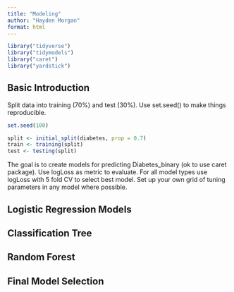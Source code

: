 ```yaml
---
title: "Modeling"
author: "Hayden Morgan"
format: html
---
```


```r
library("tidyverse")
library("tidymodels")
library("caret")
library("yardstick")
```

## Basic Introduction

Split data into training (70%) and test (30%). Use set.seed() to make things reproducible.
```r

set.seed(100)

split <- initial_split(diabetes, prop = 0.7)
train <- training(split)
test <- testing(split)

```

The goal is to create models for predicting Diabetes_binary (ok to use caret package). Use logLoss as metric to evaluate. For all model types use logLoss with 5 fold CV to select best model. Set up your own grid of tuning parameters in any model where possible. 

## Logistic Regression Models

## Classification Tree

## Random Forest

## Final Model Selection
